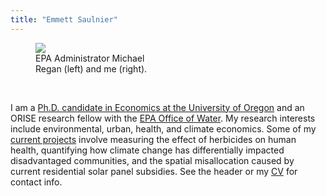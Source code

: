 ```yaml
---
title: "Emmett Saulnier"
---
```


<figure style= "max-width: 40%;" margin = "20">
  <img src="images/admin-regan.jpg" >
  <figcaption>EPA Administrator Michael Regan (left) and me (right).</figcaption>
</figure>

<br>

I am a [Ph.D. candidate in Economics at the University of Oregon](https://cas.uoregon.edu/directory/economics/all/emmetts) and an ORISE research fellow with the [EPA Office of Water](https://www.epa.gov/aboutepa/about-office-water). My research interests include environmental, urban, health, and climate economics. Some of my [current projects](research.html) involve measuring the effect of herbicides on human health, quantifying how climate change has differentially impacted disadvantaged communities, and the spatial misallocation caused by current residential solar panel subsidies. See the header or my [CV](cv.html) for contact info.